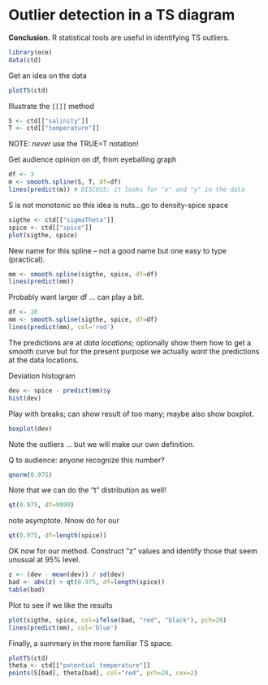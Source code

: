 # Outlier detection in a TS diagram

**Conclusion.** R statistical tools are useful in identifying TS outliers.

```r
library(oce)
data(ctd)
```

Get an idea on the data
```r
plotTS(ctd)
```

Illustrate the ``[[]]`` method
```r
S <- ctd[["salinity"]]
T <- ctd[["temperature"]]
```
NOTE: *never* use the TRUE=T notation!

Get audience opinion on df, from eyeballing graph
```r
df <- 3
m <- smooth.spline(S, T, df=df)
lines(predict(m)) # DISCUSS: it looks for "x" and "y" in the data
```

S is not monotonic so this idea is nuts...go to density-spice space
```r
sigthe <- ctd[["sigmaTheta"]]
spice <- ctd[["spice"]]
plot(sigthe, spice)
```

New name for this spline -- not a good name but one easy to type (practical).
```r
mm <- smooth.spline(sigthe, spice, df=df)
lines(predict(mm))
```

Probably want larger df ... can play a bit.
```r
df <- 10
mm <- smooth.spline(sigthe, spice, df=df)
lines(predict(mm), col='red')
```

The predictions are at *data locations*; optionally show them how to get a
smooth curve but for the present purpose we actually *want* the predictions at
the data locations.

Deviation histogram
```r
dev <- spice - predict(mm)$y
hist(dev)
```

Play with breaks; can show result of too many; maybe also show boxplot.
```r
boxplot(dev)
```

Note the outliers ... but we will make our own definition.

Q to audience: anyone recognize this number?
```r
qnorm(0.975)
```

Note that we can do the "t" distribution as well!
```r
qt(0.975, df=9999)
```
note asymptote.  Nnow do for our
```r
qt(0.975, df=length(spice))
```

OK now for our method. Construct "z" values and identify those that seem
unusual at 95% level.
```r
z <- (dev - mean(dev)) / sd(dev)
bad <- abs(z) > qt(0.975, df=length(spice))
table(bad) 
```
Plot to see if we like the results
```r
plot(sigthe, spice, col=ifelse(bad, "red", "black"), pch=20)
lines(predict(mm), col='blue')
```

Finally, a summary in the more familiar TS space. 
```r
plotTS(ctd)
theta <- ctd[["potential temperature"]]
points(S[bad], theta[bad], col="red", pch=20, cex=2)
```
